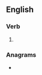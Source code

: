 ==English==

===Verb===
{{head|en|verb form}}

# {{en-past of|presage}}

===Anagrams===
* {{anagrams|en|a=adeegprs|asperged}}